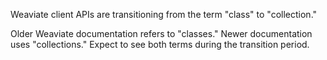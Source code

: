 Weaviate client APIs are transitioning from the term "class" to "collection."

Older Weaviate documentation refers to "classes." Newer documentation uses "collections." Expect to see both terms during the transition period.